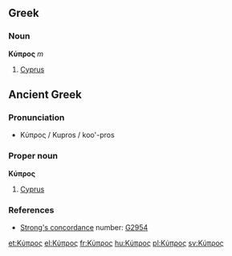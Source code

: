 ==Greek==
===Noun===
'''Κύπρος''' ''m''

#[[Cyprus]]

==Ancient Greek==

===Pronunciation===
*Κύπρος /  Kupros / koo'-pros

===Proper noun===
'''Κύπρος'''

#[[Cyprus]]

===References===
*[[Strong's concordance]] number:  [http://www.biblestudytools.net/Lexicons/Greek/grk.cgi?number=2954&version=kjv G2954]

[[et:Κύπρος]]
[[el:Κύπρος]]
[[fr:Κύπρος]]
[[hu:Κύπρος]]
[[pl:Κύπρος]]
[[sv:Κύπρος]]